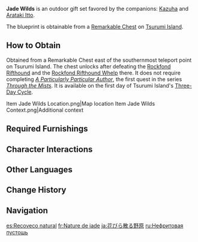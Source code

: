 {{Furnishing Infobox
|id             = 350053
|image          = Furnishing Set Jade Wilds Display.png
|category       = Outdoor Set
|subcategory    = Gift Set
|quality        = 4
|adeptal_energy = 450
|load           = 
|description    = A quiet, serene landscape on the outskirts of [[Inazuma]]. A shrine made of [[Otogi Wood]] stands tall amongst the Sakura trees, the maple trees, and the colorful flowers. The candlelight flickers, blending in with an intangible sense of majesty and stability. Everywhere, the falling petals seem to be touched by spirituality.
|blueprint      = Remarkable Chest
}}
'''Jade Wilds''' is an outdoor gift set favored by the companions: [[Kazuha]] and [[Arataki Itto]].

The blueprint is obtainable from a [[Remarkable Chest]] on [[Tsurumi Island]].

==How to Obtain==
Obtained from a Remarkable Chest east of the southernmost teleport point on Tsurumi Island. The chest unlocks after defeating the [[Rockfond Rifthound]] and the [[Rockfond Rifthound Whelp]] there. It does not require completing ''[[A Particularly Particular Author]]'', the first quest in the series ''[[Through the Mists]]''. It is available on the first day of Tsurumi Island's [[Tsurumi Island#Three-Day Cycle|Three-Day Cycle]].
<gallery>
Item Jade Wilds Location.png|Map location
Item Jade Wilds Context.png|Additional context
</gallery>

==Required Furnishings==
{{Recipe
|type = Gift Set
|Of Promises Unkept the Night Flowers Speak = 2
|"Seal of the Provisional Head Priestess" = 1
|The Red Kite's Waking and Sleeping = 1
|Sappan and Vermilion Enjoined = 1
|Ritual Shrine = 1
|White Fish Tallow Candle: Evenlight = 2
|Otogi Countryside Street Lamp = 2
|Melancholy, the Dewgrass Shadowing = 7
|Wading Stones = 1
|Meditation Stone = 2
|sort = Of Promises Unkept the Night Flowers Speak;"Seal of the Provisional Head Priestess";The Red Kite's Waking and Sleeping;Sappan and Vermilion Enjoined;Ritual Shrine;White Fish Tallow Candle: Evenlight;Otogi Countryside Street Lamp;Melancholy, the Dewgrass Shadowing;Wading Stones;Meditation Stone
|yield = 0
}}

==Character Interactions==
{{Gift Set Character Interactions
|character_1 = Kaedehara Kazuha
|rewards_1   = Primogem*20;Vayuda Turquoise Fragment*1;Mora*20,000
|character_2 = Arataki Itto
|rewards_2   = Primogem*20;Prithiva Topaz Fragment*1;Mora*20,000
|set = Jade Wilds
}}

==Other Languages==
{{Other Languages
|en      = Jade Wilds
|zhs     = 琼片遍郁野
|zhs_rm  = Qióngpiàn Biàn Yùyě
|zht     = 瓊片遍鬱野
|zht_rm  = Qióngpiàn Biàn Yùyě
|zh_tl   = Pieces of Red Jade Across the Lush Wilds
|ja      = 花びら散る野原
|ja_rm   = Hanabira Chiru Nohara
|ja_tl   = Petal-Strewn Plains
|ko      = 널리 날리는 꽃잎
|ko_rm   = Neolli Nalineun Kkonnip
|ko_tl   = Petals Flying Widely
|es      = Recoveco natural
|es_tl   = Natural Nook
|fr      = Nature de jade
|fr_tl   = Jade Nature
|ru      = Нефритовая пустошь
|ru_tl   = Jade Wilds
|th      = กลีบดอกไม้ทั่วผืนป่า
|th_rm   = 
|th_tl   = 
|vi      = Ngoại Ô Thơ Mộng
|vi_tl   = 
|de      = Jadewildnis
|de_tl   = Jade Wilderness
|id      = Belantara Bagaikan Giok
|id_tl   = Jade-like Wilds
|pt      = Natureza de Jade
|pt_tl   = Jade Wilds
|tr      = Yeşim Topraklar
|tr_tl   = 
|it      = Ritrovo naturale
|it_tl   = Natural Meeting Place
}}

==Change History==
{{Change History|2.2}}

==Navigation==
{{Furnishing Navbox/Sets|type=gift}}

[[es:Recoveco natural]]
[[fr:Nature de jade]]
[[ja:花びら散る野原]]
[[ru:Нефритовая пустошь]]
